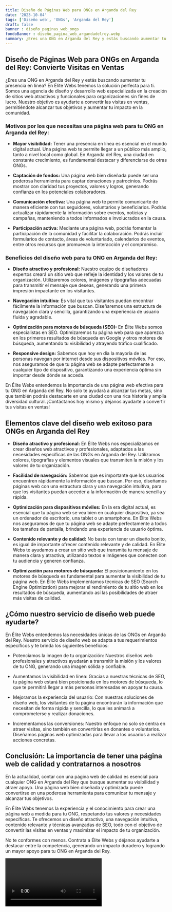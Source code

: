 ```yaml
---
title: Diseño de Páginas Web para ONGs en Arganda del Rey
date: '2023-10-04'
tags: ['Diseño web', 'ONGs', 'Arganda del Rey']
draft: false
banner : diseño_paginas_web_ongs
fondoBanner : diseño_pagina_web_argandadelrey.webp
summary: ¿Eres una ONG en Arganda del Rey y estás buscando aumentar tu presencia en línea? En Élite Webs tenemos la solución perfecta para ti. Somos una agencia de diseño y desarrollo web especializada en la creación de sitios web atractivos y funcionales para organizaciones sin fines de lucro. Nuestro objetivo es ayudarte a convertir las visitas en ventas, permitiéndote alcanzar tus objetivos y aumentar tu impacto en la comunidad.
---
```


## Diseño de Páginas Web para ONGs en Arganda del Rey: Convierte Visitas en Ventas

¿Eres una ONG en Arganda del Rey y estás buscando aumentar tu presencia en línea? En Élite Webs tenemos la solución perfecta para ti. Somos una agencia de diseño y desarrollo web especializada en la creación de sitios web atractivos y funcionales para organizaciones sin fines de lucro. Nuestro objetivo es ayudarte a convertir las visitas en ventas, permitiéndote alcanzar tus objetivos y aumentar tu impacto en la comunidad.

### Motivos por los que necesitas una página web para tu ONG en Arganda del Rey:

- **Mayor visibilidad:** Tener una presencia en línea es esencial en el mundo digital actual. Una página web te permite llegar a un público más amplio, tanto a nivel local como global. En Arganda del Rey, una ciudad en constante crecimiento, es fundamental destacar y diferenciarse de otras ONGs.

- **Captación de fondos:** Una página web bien diseñada puede ser una poderosa herramienta para captar donaciones y patrocinios. Podrás mostrar con claridad tus proyectos, valores y logros, generando confianza en los potenciales colaboradores.

- **Comunicación efectiva:** Una página web te permite comunicarte de manera eficiente con tus seguidores, voluntarios y beneficiarios. Podrás actualizar rápidamente la información sobre eventos, noticias y campañas, manteniendo a todos informados e involucrados en la causa.

- **Participación activa:** Mediante una página web, podrás fomentar la participación de la comunidad y facilitar la colaboración. Podrás incluir formularios de contacto, áreas de voluntariado, calendarios de eventos, entre otros recursos que promuevan la interacción y el compromiso.

### Beneficios del diseño web para tu ONG en Arganda del Rey:

- **Diseño atractivo y profesional:** Nuestro equipo de diseñadores expertos creará un sitio web que refleje la identidad y los valores de tu organización. Utilizaremos colores, imágenes y tipografías adecuadas para transmitir el mensaje que deseas, generando una primera impresión impactante en los visitantes.

- **Navegación intuitiva:** Es vital que tus visitantes puedan encontrar fácilmente la información que buscan. Diseñaremos una estructura de navegación clara y sencilla, garantizando una experiencia de usuario fluida y agradable.

- **Optimización para motores de búsqueda (SEO):** En Élite Webs somos especialistas en SEO. Optimizaremos tu página web para que aparezca en los primeros resultados de búsqueda en Google y otros motores de búsqueda, aumentando tu visibilidad y atrayendo tráfico cualificado.

- **Responsive design:** Sabemos que hoy en día la mayoría de las personas navegan por internet desde sus dispositivos móviles. Por eso, nos aseguramos de que tu página web se adapte perfectamente a cualquier tipo de dispositivo, garantizando una experiencia óptima sin importar desde dónde se acceda.

En Élite Webs entendemos la importancia de una página web efectiva para tu ONG en Arganda del Rey. No solo te ayudará a alcanzar tus metas, sino que también podrás destacarte en una ciudad con una rica historia y amplia diversidad cultural. ¡Contáctanos hoy mismo y déjanos ayudarte a convertir tus visitas en ventas!

<GifSeo />

<Cta />

## Elementos clave del diseño web exitoso para ONGs en Arganda del Rey

- **Diseño atractivo y profesional:** En Élite Webs nos especializamos en crear diseños web atractivos y profesionales, adaptados a las necesidades específicas de las ONGs en Arganda del Rey. Utilizamos colores, tipografías y elementos visuales que transmiten la misión y los valores de tu organización.

- **Facilidad de navegación:** Sabemos que es importante que los usuarios encuentren rápidamente la información que buscan. Por eso, diseñamos páginas web con una estructura clara y una navegación intuitiva, para que los visitantes puedan acceder a la información de manera sencilla y rápida.

- **Optimización para dispositivos móviles:** En la era digital actual, es esencial que tu página web se vea bien en cualquier dispositivo, ya sea un ordenador de escritorio, una tablet o un smartphone. En Élite Webs nos aseguramos de que tu página web se adapte perfectamente a todos los tamaños de pantalla, brindando una experiencia de usuario óptima.

- **Contenido relevante y de calidad:** No basta con tener un diseño bonito, es igual de importante ofrecer contenido relevante y de calidad. En Élite Webs te ayudamos a crear un sitio web que transmita tu mensaje de manera clara y atractiva, utilizando textos e imágenes que conecten con tu audiencia y generen confianza.

- **Optimización para motores de búsqueda:** El posicionamiento en los motores de búsqueda es fundamental para aumentar la visibilidad de tu página web. En Élite Webs implementamos técnicas de SEO (Search Engine Optimization) para mejorar el rendimiento de tu sitio web en los resultados de búsqueda, aumentando así las posibilidades de atraer más visitas de calidad.

## ¿Cómo nuestro servicio de diseño web puede ayudarte?

En Élite Webs entendemos las necesidades únicas de las ONGs en Arganda del Rey. Nuestro servicio de diseño web se adapta a tus requerimientos específicos y te brinda los siguientes beneficios:

- Potenciamos la imagen de tu organización: Nuestros diseños web profesionales y atractivos ayudarán a transmitir la misión y los valores de tu ONG, generando una imagen sólida y confiable.

- Aumentamos la visibilidad en línea: Gracias a nuestras técnicas de SEO, tu página web estará bien posicionada en los motores de búsqueda, lo que te permitirá llegar a más personas interesadas en apoyar tu causa.

- Mejoramos la experiencia del usuario: Con nuestras soluciones de diseño web, los visitantes de tu página encontrarán la información que necesitan de forma rápida y sencilla, lo que les animará a comprometerse y realizar donaciones.

- Incrementamos las conversiones: Nuestro enfoque no solo se centra en atraer visitas, sino también en convertirlas en donantes o voluntarios. Diseñamos páginas web optimizadas para llevar a los usuarios a realizar acciones concretas.

## Conclusión: La importancia de tener una página web de calidad y contratarnos a nosotros

En la actualidad, contar con una página web de calidad es esencial para cualquier ONG en Arganda del Rey que busque aumentar su visibilidad y atraer apoyo. Una página web bien diseñada y optimizada puede convertirse en una poderosa herramienta para comunicar tu mensaje y alcanzar tus objetivos.

En Élite Webs tenemos la experiencia y el conocimiento para crear una página web a medida para tu ONG, respetando tus valores y necesidades específicas. Te ofrecemos un diseño atractivo, una navegación intuitiva, contenido relevante y técnicas avanzadas de SEO, todo con el objetivo de convertir las visitas en ventas y maximizar el impacto de tu organización.

No te conformes con menos. Contrata a Élite Webs y déjanos ayudarte a destacar entre la competencia, generando un impacto duradero y logrando un mayor apoyo para tu ONG en Arganda del Rey.

<Video />

<CtaBot job='ONGs' city='Arganda del Rey'/>

<Gmaps query='Arganda del Rey+españa+maps' />